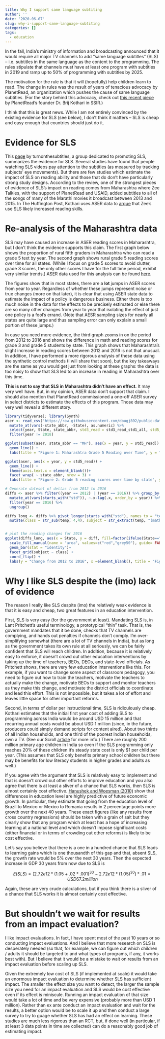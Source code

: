 ---
title: Why I support same language subtiting
author: ''
date: '2020-06-07'
slug: why-i-support-same-language-subtiting
categories: []
tags:
  - education
---

In the fall, India’s ministry of information and broadcasting announced that it would require all major TV channels to add “same language subtitles” (SLS) – i.e. subtitles in the same language as the content to the programming.  The rules stipulate that channels must have at least one program with subtitles in 2019 and ramp up to 50% of programming with subtitles by 2025.   

The motivation for the rule is that it will (hopefully) help children learn to read. 
The change in rules was the result of years of tenacious advocacy by PlanetRead, an organization which pushes the cause of same language subtitles. (For the story behind this advocacy, check out [this recent piece]( https://ssir.org/articles/entry/lifelong_reading_for_a_billion_people) by PlanetRead’s founder Dr. Brij Kothari in SSIR.) 

I think that this is great news. While I am not entirely convinced by the existing evidence for SLS (see below), I don’t think it matters – SLS is cheap and easy enough that countries should just do it.  

# Evidence for SLS

This [page](https://turnonthesubtitles.org/research/) by turnonthesubtitles, a group dedicated to promoting SLS, summarizes the evidence for SLS. Several studies have found that people watching SLS videos pay attention to the subtitles (as measured by tracking subjects' eye movements). But there are few studies which estimate the impact of SLS on reading ability and those that do don’t have particularly strong study designs. According to the review, one of the strongest pieces of evidence of SLS's impact on reading comes from Maharashtra where Zee Talkies, with the support of PlanetRead and USAID, added subtitles to all of the songs of many of the Marathi movies it broadcast between 2013 and 2015. In The Huffington Post, Kothari uses ASER data to [argue](https://www.huffpost.com/entry/what-caused-maharashtras-leap-in-reading_b_589d1277e4b0e172783a9a8f) that Zee’s use SLS likely increased reading skills.  

# Re-analysis of the Maharashtra data

SLS may have caused an increase in ASER reading scores in Maharashtra, but I don't think the evidence supports this claim. The first graph below shows the proportion of rural fifth graders in Maharashtra who can read a grade 5 text by year. The second graph shows rural grade 5 reading scores over time for all states. (While I focus on grade 5 scores to avoid clutter, grade 3 scores, the only other scores I have for the full time period, exhibit very similar trends.) ASER data used for this analysis can be found [here](https://raw.githubusercontent.com/dougj892/public-datasets/master/ASER%20trends%20over%20time.csv).

The figures show that in most states, there are a **lot** jumps in ASER scores from year to year.  Regardless of whether these jumps represent noise or true changes (more on that later), it is clear that using ASER state data to estimate the impact of a policy is dangerous business.  Either there is too much noise in the data for the effects to be precisely estimated or else there are so many other changes from year to year that isolating the effect of just one policy is a fool's errand. (Note that AESR sampling sizes for nearly all states are quite large and thus sampling error can only explain a small portion of these jumps.)

In case you need more evidence, the third graph zooms in on the period from 2012 to 2016 and shows the difference in math and reading scores for grade 3 and grade 5 students by state. This graph shows that Maharashtra’s slight increase in reading scores between 2012 and 2016 is not that unusual. In addition, I have performed a more rigorous analysis of these data using the synthetic control methods (I will share that soon), but the key takeaways are the same as you would get just from looking at these graphs: the data is too noisy to show that SLS led to an increase in reading in Maharashtra over this time. 

**This is not to say that SLS in Maharashtra didn't have an effect.** It may very well have. But, in my opinion, ASER data don't support that claim. I should also mention that PlanetRead commissioned a one-off ASER survey in select districts to estimate the effects of this program. Those data may very well reveal a different story. 

```{r setup, message=FALSE} 
library(tidyverse); library(Synth)
aser <- read_csv("https://raw.githubusercontent.com/dougj892/public-datasets/master/ASER%20trends%20over%20time.csv") %>% 
  mutate_at(vars(-state_abbr, -State), as.numeric) %>% 
  select(year, State, state_abbr, std3_read = std3_read_std1_all, std5_read = std5_read_std2_all, std3_math  = std3_subtract_all, std5_math = std5_divis_all) %>%
  filter(year != 2018)

ggplot(subset(aser, state_abbr == "MH"), aes(x = year, y = std5_read)) + 
  geom_line() +
  labs(title = "Figure 1: Maharashtra Grade 5 Reading over Time", y = "% rural grade 5 children can read grade 2 text")
```
```{r}
ggplot(aser, aes(x = year, y = std5_read)) +
  geom_line() +
  theme(axis.text.x = element_blank())+
  facet_wrap( ~ state_abbr, nrow = 3) +
  labs(title = "Figure 2: Grade 5 reading scores over time by state", y = "% rural grade 5 children can read grade 2 text")
```

```{r}
# Generate dateset of deltas from 2012 to 2016
diffs <- aser %>% filter((year == 2012) | (year == 2016)) %>% group_by(State) %>%
  mutate_at(vars(starts_with("std")), ~.x-lag(.x, order_by = year)) %>% 
  filter(year == 2016) %>% 
  ungroup()

diffs_long <- diffs %>% pivot_longer(starts_with("std"), names_to = "temp", values_to = "diff") %>% 
  mutate(class = str_sub(temp, 4,4), subject = str_extract(temp, "(math|read)"))


# plot the reading changes for 2016
ggplot(diffs_long, aes(x = State, y = diff, fill=factor(ifelse(State=="maharashtra","Highlighted","Normal")))) + 
  scale_fill_manual(name = "area", values=c("red","grey50"), guide= FALSE) +
  geom_bar(stat = "identity")+
  facet_grid(subject ~ class) +
  coord_flip() +
  labs(y = "Change from 2012 to 2016", x =element_blank(), title = "Figure 3: Change in ASER score 2012-2016 by state, subject and grade")

```


# Why I like SLS despite the (imo) lack of evidence

The reason I really like SLS despite (imo) the relatively weak evidence is that it is easy and cheap, two great features in an education intervention.

First, SLS is very easy (for the government at least).  Mandating SLS is, in Lant Pritchett’s useful terminology, a prototypical “thin” task. That is, the government mandates that it be done, checks that TV channels are complying, and hands out penalties if channels don’t comply. I'm over-simplifying somewhat (there are a lot of TV channels in India), but as long as the government takes its own rule at all seriously, we can be fairly confident that SLS will reach children. In addition, because it is relatively easy to enforce, it doesn’t crowd out other education interventions by taking up the time of teachers, BEOs, DEOs, and state-level officials. As Pritchett shows, there are very few education interventions like this.  For example, if you want to change some aspect of classroom pedagogy, you need to figure out how to train the teachers, motivate the teachers to actually make the change, motivate BEOs to support and monitor teachers as they make this change, and motivate the district officials to coordinate and lead this effort.  This is not impossible, but it takes a lot of effort and leaves little space for other important reforms.  

Second, in terms of dollar per instructional time, SLS is ridiculously cheap. Kothari estimates that the initial first year cost of adding SLS to programming across India would be around USD 15 million and that recurring annual costs would be about USD 1 million (since, in the future, producers could simply demand scripts for content aired). About two thirds of all Indian households, and one third of the poorest Indian households, own a TV.  (See our Scroll [article]( https://scroll.in/article/961937/small-screen-big-impact-educational-tv-could-be-indias-next-frontier-in-remote-learning) for more info.) There are roughly 200 million primary age children in India so even if the SLS programming only reaches 20% of these children it’s steady state cost is only $1 per child per year.  (This assumes that SLS only benefits primary school children but there may be benefits for low literacy students in higher grades and adults as well.)

If you agree with the argument that SLS is relatively easy to implement and that is doesn’t crowd out other efforts to improve education and you also agree that there is at least a sliver of a chance that SLS works, then SLS is almost certainly cost effective. [Hanushek and Woesman (2010)]( https://hanushek.stanford.edu/sites/default/files/publications/Hanushek%2BWoessmann%202010%20IntEncEduc%202.pdf) show that differences in education level are highly predictive of future economic growth.  In particular, they estimate that going from the education level of Brazil to Mexico or Mexico to Romania results in 2 percentage points more growth over the next 40 years.  These exact figures (like any results from cross country regressions) should be taken with a grain of salt but they clearly show that any program which at least has a hope of increasing learning at a national level and which doesn’t impose significant costs (either financial or in terms of crowding out other reforms) is likely to be cost effective. 

Let’s say you believe that there is a one in a hundred chance that SLS leads to learning gains which is one thousandth of this gap and that, absent SLS, the growth rate would be 5% over the next 30 years.  Then the expected increase in GDP 30 years from now due to SLS is

$$ E(SLS) = (2.72e12*(1.05+.02*.001)^{30}-2.72e12*(1.05)^{30})*.01 = USD 67.2 million $$

Again, these are very crude calculations, but if you think there is a sliver of a chance that SLS works it is almost certainly cost effective.  

# But shouldn't we wait for results from an impact evaluation?

I like impact evaluations.  In fact, I have spent most of the past 10 years or so conducting impact evaluations.  And I believe that more research on SLS is desperately needed (so that, for example, we can figure out which children / adults it should be targeted to and what types of programs, if any, it works best with).  But I believe that it would be a mistake to wait on results from an impact evaluation before scaling up SLS.

Given the extremely low cost of SLS (if implemented at scale) it would take an enormous impact evaluation to determine whether SLS has sufficient impact. The smaller the effect size you want to detect, the larger the sample size you need for an impact evaluation and SLS would be cost effective even if its effect is miniscule. Running an impact evaluation of that size would take a lot of time and be very expensive (probably more than USD 1 million). Rather than ex ante conduct an impact evaluation and wait for the results, a better option would be to scale it up and then conduct a large survey to try to guage whether SLS has had an effect on learning. These studies are much less rigorous than an RCT, but, if done well (in particular, if at least 3 data points in time are collected) can do a reasonably good job of estimating impact. 








